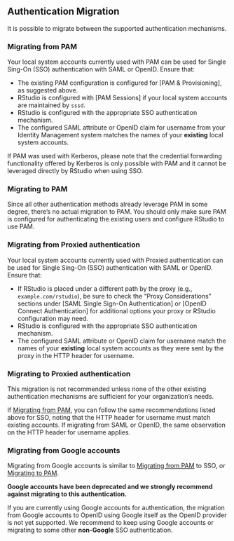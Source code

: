 ## Authentication Migration

It is possible to migrate between the supported authentication mechanisms.

### Migrating from PAM

Your local system accounts currently used with PAM can be used for Single Sing-On (SSO) authentication with SAML or OpenID. Ensure that:

- The existing PAM configuration is configured for [PAM & Provisioning], as suggested above.
- RStudio is configured with [PAM Sessions] if your local system accounts are maintained by `sssd`.
- RStudio is configured with the appropriate SSO authentication mechanism.
- The configured SAML attribute or OpenID claim for username from your Identity Management system matches the names of your **existing** local system accounts.

::: {.callout-important}
 If PAM was used with Kerberos, please note that the credential forwarding functionality offered by Kerberos is only possible with PAM and it cannot be leveraged directly by RStudio when using SSO.
:::


### Migrating to PAM

Since all other authentication methods already leverage PAM in some degree, there's no actual migration to PAM. You should only make sure PAM is configured for authenticating the existing users and configure RStudio to use PAM.

### Migrating from Proxied authentication

Your local system accounts currently used with Proxied authentication can be used for Single Sing-On (SSO) authentication with SAML or OpenID. Ensure that:

- If RStudio is placed under a different path by the proxy (e.g., `example.com/rstudio`), be sure to check the "Proxy Considerations" sections under [SAML Single Sign-On Authentication] or [OpenID Connect Authentication] for additional options your proxy or RStudio configuration may need.
- RStudio is configured with the appropriate SSO authentication mechanism.
- The configured SAML attribute or OpenID claim for username match the names of your **existing** local system accounts as they were sent by the proxy in the HTTP header for username.

### Migrating to Proxied authentication

::: {.callout-note}
This migration is not recommended unless none of the other existing authentication mechanisms are sufficient for your organization's needs.
:::

If [Migrating from PAM], you can follow the same recommendations listed above for SSO, noting that the HTTP header for username must match existing accounts. If migrating from SAML or OpenID, the same observation on the HTTP header for username applies.

### Migrating from Google accounts

Migrating from Google accounts is similar to [Migrating from PAM] to SSO, or [Migrating to PAM].

**Google accounts have been deprecated and we strongly recommend against migrating to this authentication.**

::: {.callout-note}
If you are currently using Google accounts for authentication, the migration from Google accounts to OpenID using Google itself as the OpenID provider is not yet supported. We recommend to keep using Google accounts or migrating to some other **non-Google** SSO authentication.
:::

